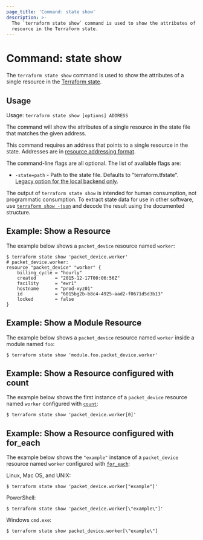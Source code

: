 ```yaml
---
page_title: 'Command: state show'
description: >-
  The `terraform state show` command is used to show the attributes of a single
  resource in the Terraform state.
---
```


# Command: state show

The `terraform state show` command is used to show the attributes of a
single resource in the
[Terraform state](/language/state).

## Usage

Usage: `terraform state show [options] ADDRESS`

The command will show the attributes of a single resource in the
state file that matches the given address.

This command requires an address that points to a single resource in the
state. Addresses are
in [resource addressing format](/cli/state/resource-addressing).

The command-line flags are all optional. The list of available flags are:

* `-state=path` - Path to the state file. Defaults to "terraform.tfstate".
  [Legacy option for the local backend only](/terraform/language/backend/local#command-line-arguments).

The output of `terraform state show` is intended for human consumption, not
programmatic consumption. To extract state data for use in other software, use
[`terraform show -json`](/cli/commands/show#json-output) and decode the result
using the documented structure.

## Example: Show a Resource

The example below shows a `packet_device` resource named `worker`:

```
$ terraform state show 'packet_device.worker'
# packet_device.worker:
resource "packet_device" "worker" {
    billing_cycle = "hourly"
    created       = "2015-12-17T00:06:56Z"
    facility      = "ewr1"
    hostname      = "prod-xyz01"
    id            = "6015bg2b-b8c4-4925-aad2-f0671d5d3b13"
    locked        = false
}
```

## Example: Show a Module Resource

The example below shows a `packet_device` resource named `worker` inside a module named `foo`:

```shell
$ terraform state show 'module.foo.packet_device.worker'
```

## Example: Show a Resource configured with count

The example below shows the first instance of a `packet_device` resource named `worker` configured with
[`count`](/language/meta-arguments/count):

```shell
$ terraform state show 'packet_device.worker[0]'
```

## Example: Show a Resource configured with for_each

The example below shows the `"example"` instance of a `packet_device` resource named `worker` configured with
[`for_each`](/language/meta-arguments/for_each):

Linux, Mac OS, and UNIX:

```shell
$ terraform state show 'packet_device.worker["example"]'
```

PowerShell:

```shell
$ terraform state show 'packet_device.worker[\"example\"]'
```

Windows `cmd.exe`:

```shell
$ terraform state show packet_device.worker[\"example\"]
```
